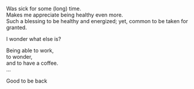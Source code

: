 Was sick for some (long) time.  
Makes me appreciate being healthy even more.  
Such a blessing to be healthy and energized; yet, common to be taken for granted.

I wonder what else is?

Being able to work,  
to wonder,  
and to have a coffee.  
…

Good to be back
